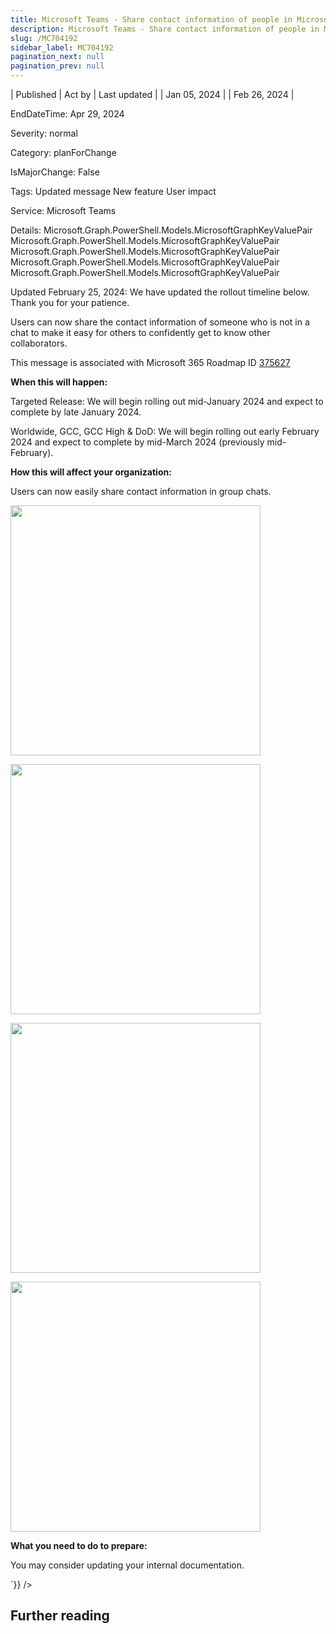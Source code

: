 ```yaml
---
title: Microsoft Teams - Share contact information of people in Microsoft Teams chat
description: Microsoft Teams - Share contact information of people in Microsoft Teams chat
slug: /MC704192
sidebar_label: MC704192
pagination_next: null
pagination_prev: null
---
```



| Published | Act by | Last updated |
| Jan 05, 2024 |  | Feb 26, 2024 |

EndDateTime: Apr 29, 2024

Severity: normal

Category: planForChange

IsMajorChange: False

Tags: Updated message New feature User impact

Service: Microsoft Teams

Details: Microsoft.Graph.PowerShell.Models.MicrosoftGraphKeyValuePair Microsoft.Graph.PowerShell.Models.MicrosoftGraphKeyValuePair Microsoft.Graph.PowerShell.Models.MicrosoftGraphKeyValuePair Microsoft.Graph.PowerShell.Models.MicrosoftGraphKeyValuePair Microsoft.Graph.PowerShell.Models.MicrosoftGraphKeyValuePair

<div dangerouslySetInnerHTML={{__html:`
<p>Updated February 25, 2024: We have updated the rollout timeline below. Thank you for your patience.</p><p>Users can now share the contact information of someone who is not in a chat to make it easy for others to confidently get to know other collaborators.</p>
<p>This message is associated with Microsoft 365 Roadmap ID <a href="https://www.microsoft.com/microsoft-365/roadmap?rtc=1%26filters=&amp;searchterms=375627" target="_blank">375627</a><a href="https://www.microsoft.com/en-us/microsoft-365/roadmap?rtc=1%26filters=&amp;searchterms=375627" target="_blank"></a><br></p>

<p><b>When this will happen:</b><br></p>

<p>Targeted Release: We will begin rolling out mid-January 2024 and expect to complete by late January 2024.<br></p><p>Worldwide, GCC, GCC High &amp; DoD: We will begin rolling out early February 2024 and expect to complete by mid-March 2024 (previously mid-February).</p>

<p><b>How this will affect your organization:</b></p>

<p>Users can now easily share contact information in group chats.</p><p><img src="https://img-prod-cms-rt-microsoft-com.akamaized.net/cms/api/am/imageFileData/RW1gmtj?ver=88d2" style="width: 400px;"></p><p><img src="https://img-prod-cms-rt-microsoft-com.akamaized.net/cms/api/am/imageFileData/RW1gjTq?ver=8d80" style="width: 400px;"></p><p><img src="https://img-prod-cms-rt-microsoft-com.akamaized.net/cms/api/am/imageFileData/RW1ghhr?ver=9ede" style="width: 400px;"></p><p><img src="https://img-prod-cms-rt-microsoft-com.akamaized.net/cms/api/am/imageFileData/RW1gmti?ver=1ac7" style="width: 400px;"><br></p>
<p><b>What you need to do to prepare:</b></p>
<p>You may consider updating your internal documentation.</p>
`}} />

## Further reading
